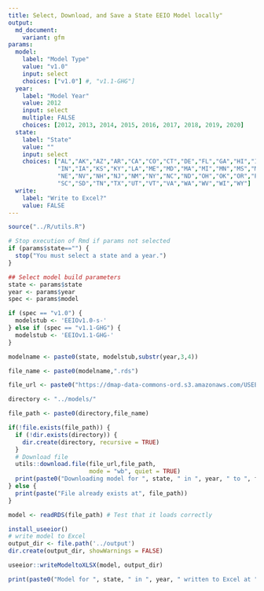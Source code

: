 ```yaml
---
title: Select, Download, and Save a State EEIO Model locally"
output:
  md_document:
    variant: gfm
params:
  model:
    label: "Model Type"
    value: "v1.0"
    input: select
    choices: ["v1.0"] #, "v1.1-GHG"]
  year:
    label: "Model Year"
    value: 2012
    input: select
    multiple: FALSE
    choices: [2012, 2013, 2014, 2015, 2016, 2017, 2018, 2019, 2020]
  state:
    label: "State"
    value: ""
    input: select
    choices: ["AL","AK","AZ","AR","CA","CO","CT","DE","FL","GA","HI","ID","IL",
              "IN","IA","KS","KY","LA","ME","MD","MA","MI","MN","MS","MO","MT",
              "NE","NV","NH","NJ","NM","NY","NC","ND","OH","OK","OR","PA","RI",
              "SC","SD","TN","TX","UT","VT","VA","WA","WV","WI","WY"]
  write:
    label: "Write to Excel?"
    value: FALSE
---
```


```r
source("../R/utils.R")

# Stop execution of Rmd if params not selected
if (params$state=="") {
  stop("You must select a state and a year.")
}

## Select model build parameters
state <- params$state
year <- params$year
spec <- params$model

if (spec == "v1.0") {
  modelstub <- 'EEIOv1.0-s-'
} else if (spec == "v1.1-GHG") {
  modelstub <- 'EEIOv1.1-GHG-'
}

modelname <- paste0(state, modelstub,substr(year,3,4)) 

```

```r

file_name <- paste0(modelname,".rds")

file_url <- paste0("https://dmap-data-commons-ord.s3.amazonaws.com/USEEIO-State/",file_name)

directory <- "../models/"

file_path <- paste0(directory,file_name)

if(!file.exists(file_path)) {
  if (!dir.exists(directory)) {
    dir.create(directory, recursive = TRUE)
  }
  # Download file
  utils::download.file(file_url,file_path,
                       mode = "wb", quiet = TRUE)
  print(paste0("Downloading model for ", state, " in ", year, " to ", file_path, "."))
} else {
  print(paste("File already exists at", file_path))
}

model <- readRDS(file_path) # Test that it loads correctly

```


```r
install_useeior()
# write model to Excel
output_dir <- file.path('../output')
dir.create(output_dir, showWarnings = FALSE)

useeior::writeModeltoXLSX(model, output_dir)

print(paste0("Model for ", state, " in ", year, " written to Excel at ", output_dir, "."))
```

